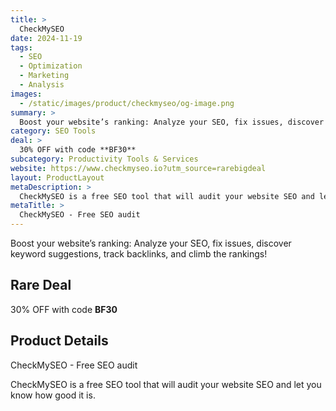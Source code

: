 ```yaml
---
title: >
  CheckMySEO
date: 2024-11-19
tags:
  - SEO
  - Optimization
  - Marketing
  - Analysis
images:
  - /static/images/product/checkmyseo/og-image.png
summary: >
  Boost your website’s ranking: Analyze your SEO, fix issues, discover keyword suggestions, track backlinks, and climb the rankings!
category: SEO Tools
deal: >
  30% OFF with code **BF30**
subcategory: Productivity Tools & Services
website: https://www.checkmyseo.io?utm_source=rarebigdeal
layout: ProductLayout
metaDescription: >
  CheckMySEO is a free SEO tool that will audit your website SEO and let you know how good it is.
metaTitle: >
  CheckMySEO - Free SEO audit
---
```

Boost your website’s ranking: Analyze your SEO, fix issues, discover keyword suggestions, track backlinks, and climb the rankings!

## Rare Deal

30% OFF with code **BF30**
## Product Details
CheckMySEO - Free SEO audit

CheckMySEO is a free SEO tool that will audit your website SEO and let you know how good it is.
